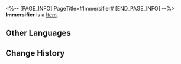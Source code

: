 <%-- [PAGE_INFO]
PageTitle=#Immersifier#
[END_PAGE_INFO] --%>
{{Item Infobox
|id          = 33
|image       = Item Immersifier.png{{subst:void|<!--$UPLOAD:<<SpriteOutput/ItemFigures/33.png>-<Item Immersifier.png>-<Item Icons>>-->}}
|type        = 
|invCategory = 
|rarity      = 4
|effect      = 
|description = This item can be exchanged by spending 40 Trailblaze Power, and is used to exchange for Immersion Rewards in the Simulated Universe
}}
{{Description|This digitized Trailblaze Power can only be used in the Simulated Universe.<br /><br />''"Explore, understand, establish, and connect &mdash; that is what it means to trailblaze. Akivili may have fallen, but THEIR legacy continues!"''}}
'''Immersifier''' is a [[Item]].

==Other Languages==
{{Other Languages
|en   = Immersifier
|zhs  = 沉浸器
|zht  = 沉浸器
|ja   = 没入器
|ko   = 몰입기
|es   = Inmersor
|fr   = Immersionneur
|ru   = Ключ погружения
|th   = เครื่องเชื่อมโยง
|vi   = Thiết Bị Kết Nối
|de   = Immersator
|id   = Immersifier
|pt   = Imersificador
}}

==Change History==
{{Change History|1.0}}